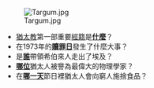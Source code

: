 [[File:Targum.jpg|right]]
*[[猶太教|猶太教]]第一部重要[[經籍|經籍]]是'''[[塔納赫|什麼]]'''？
*在1973年的'''[[贖罪日戰爭|贖罪日]]'''發生了什麼大事？
*是'''[[摩西|誰]]'''帶領希伯來人走出了埃及？
*'''[[阿尔伯特·爱因斯坦|哪位]]'''猶太人被譽為最偉大的物理學家？
*在'''[[普珥節|哪一天]]'''節日裡猶太人會向窮人施捨食品？